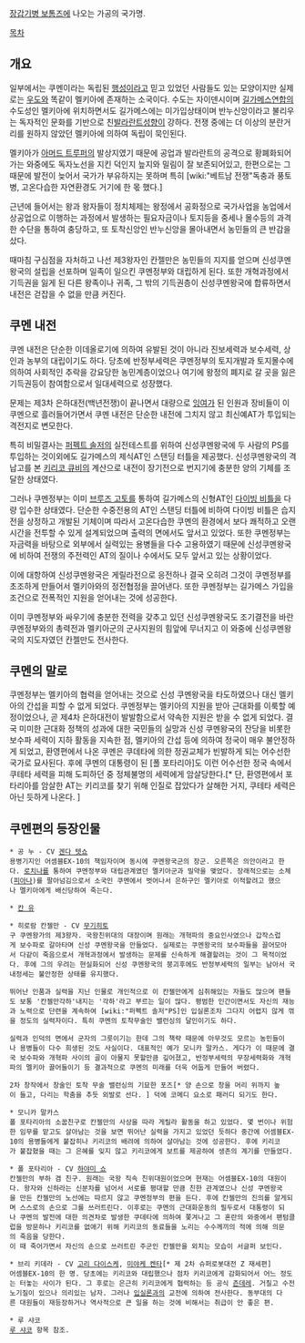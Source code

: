 [[장갑기병 보톰즈]]에 나오는 가공의 국가명.

[[목차]]
== 개요 ==
일부에서는 쿠멘이라는 독립된 [[행성]]이라고 믿고 있었던 사람들도 있는 모양이지만 실제로는 [[우도]]와 똑같이 멜키아에 존재하는 소국이다. 수도는 자이덴시이며 [[길가메스연합]]의 수도성인 멜키아에 위치하면서도 길가메스에는 미가입상태이며 반누신앙이라고 불리우는 독자적인 문화를 기반으로 친[[발라란트]]성향이 강하다. 전쟁 중에는 더 이상의 분란거리를 원하지 않았던 멜키아에 의하여 독립이 묵인된다.

멜키아가 [[아머드 트루퍼]]의 발상지였기 때문에 공업과 발라란트의 공격으로 황폐화되어가는 와중에도 독자노선을 지킨 덕인지 늪지와 밀림이 잘 보존되어있고, 한편으로는 그 때문에 발전이 늦어서 국가가 부유하지는 못하며 특히 [wiki:"베트남 전쟁"독충과 풍토병, 고온다습한 자연환경도 거기에 한 몫 했다.]

근년에 들어서는 왕과 왕자들이 정치체제는 왕정에서 공화정으로 국가사업을 농업에서 상공업으로 이행하는 과정에서 발생하는 필요자금이나 토지등을 중세나 몰수등의 과격한 수단을 통하여 충당하고, 또 토착신앙인 반누신앙을 몰아내면서 농민들의 큰 반감을 샀다.

때마침 구심점을 자처하고 나선 제3왕자인 칸젤만은 농민들의 지지를 얻으며 신성쿠멘왕국의 설립을 선포하며 일족이 일으킨 쿠멘정부와 대립하게 된다. 또한 개혁과정에서 기득권을 잃게 된 다른 왕족이나 귀족, 그 밖의 기득권층이 신성쿠멘왕국에 합류하면서 내전은 걷잡을 수 없을 만큼 커진다.

== 쿠멘 내전 ==
쿠멘 내전은 단순한 이데올로기에 의하여 유발된 것이 아니라 진보세력과 보수세력, 상인과 농부의 대립이기도 하다. 당초에 반정부세력은 쿠멘정부의 토지개발과 토지몰수에 의하여 사회적인 추락을 강요당한 농민계층이었으나 여기에 왕정의 폐지로 갈 곳을 잃은 기득권등이 참여함으로서 일대세력으로 성장했다.

문제는 제3차 은하대전(백년전쟁)이 끝나면서 대량으로 [[잉여]]가 된 인원과 장비들이 이 쿠멘으로 흘러들어가면서 쿠멘 내전은 단순한 내전에 그치지 않고 최신예AT가 투입되는 격전지로 변모한다.

특히 비밀결사는 [[퍼펙트 솔저]]의 실전테스트를 위하여 신성쿠멘왕국에 두 사람의 PS를 투입하는 것이외에도 길가메스의 제식AT인 스탠딩 터틀을 제공했다. 신성쿠멘왕국의 격납고를 본 [[키리코 큐비]]의 계산으로 내전이 장기전으로 번지기에 충분한 양의 기체를 조달한 상태였다.

그러나 쿠멘정부는 이미 [[브루즈 고토]]를 통하여 길가메스의 신형AT인 [[다이빙 비틀]]을 다량 입수한 상태였다. 단순한 수중전용의 AT인 스탠딩 터틀에 비하여 다이빙 비틀은 습지전을 상정하고 개발된 기체이며 따라서 고온다습한 쿠멘의 환경에서 보다 쾌적하고 오랜 시간을 전투할 수 있게 설계되었으며 출력의 면에서도 앞서고 있었다. 또한 쿠멘정부는 자금력을 바탕으로 외부에서 실력있는 용병들을 다수 고용하였기 때문에 신성쿠멘왕국에 비하여 전쟁의 주전력인 AT의 질이나 수에서도 모두 앞서고 있는 상황이었다.

이에 대항하여 신성쿠멘왕국은 게릴라전으로 응전하나 결국 오히려 그것이 쿠멘정부를 초조하게 만들어서 멜키아와의 정전협정을 끌어낸다. 또한 쿠멘정부는 길가메스 가입을 조건으로 전폭적인 지원을 얻어내는 것에 성공한다.

이미 쿠멘정부와 싸우기에 충분한 전력을 갖추고 있던 신성쿠멘왕국도 조기결전을 바란 쿠멘정부와의 총력전과 멜키아군의 군사지원의 힘앞에 무너지고 이 와중에 신성쿠멘왕국의 지도자였던 칸젤만도 전사한다.

== 쿠멘의 말로 ==
쿠멘정부는 멜키아의 협력을 얻어내는 것으로 신성 쿠멘왕국을 타도하였으나 대신 멜키아의 간섭을 피할 수 없게 되었다. 쿠멘정부는 멜키아의 지원을 받아 근대화를 이룩할 예정이었으나, 곧 제4차 은하대전이 발발함으로서 약속한 지원은 받을 수 없게 되었다. 결국 미미한 근대화 정책의 성과에 대한 국민들의 실망과 신성 쿠멘왕국의 잔당을 비롯한 보수파 세력이 지하 활동을 지속한 점, 멜키아의 간섭 등에 의하여 정국이 매우 불안정하게 되었고, 환영편에서 나온 쿠멘은 쿠데타에 의한 정권교체가 빈발하게 되는 어수선한 국가로 묘사된다. 후에 쿠멘의 대통령이 된 [폴 포타리아]도 이런 어수선한 정국 속에서 쿠테타 세력을 피해 도피하던 중 정체불명의 세력에게 암살당한다.[* 단, 환영편에서 포타리아를 암살한 AT는 키리코를 찾기 위해 인질로 잡았다가 살해한 거지, 쿠테타 세력은 아닌 듯하게 나온다. ]

== 쿠멘편의 등장인물 ==
 * 공 누 - CV [[겐다 텟쇼]]
 용병기지인 어셈블EX-10의 책임자이며 동시에 쿠멘왕국군의 장군. 오른쪽은 의안이라고 한다. [[로치나]]를 통하여 쿠멘정부와 대립관계였던 멜키아군과 밀약을 맺었다. 장래적으로는 소체([[피아나]])를 팔아넘김으로서 소국인 쿠멘에서 벗어나서 은하구인 멜키아로 이적할려고 했으나 멜키아에게 배신당하여 죽는다.

 * [[칸 유]]

 * 히로람 칸젤만 - CV [[무기히토]]
 구 쿠멘왕가의 제3왕자. 국왕친위대의 대장이며 원래는 개혁파의 중요인사였으나 갑작스럽게 보수파로 갈아타며 신성 쿠멘왕국을 만들었다. 실제로는 쿠멘왕국의 보수파들을 끌어모아서 다같이 죽음으로서 개혁과정에서 발생하는 문제를 신속하게 해결할려는 것이 그 목적이었다. 후에 그의 우려는 현실화되어 신성 쿠멘왕국의 붕괴후에도 반정부세력의 일부는 남아서 국내정세는 불안정한 상태를 유지했다.

 뛰어난 인품과 실력을 지닌 인물로 개인적으로 이 칸젤만에게 심취해있는 자들도 많으며 팬들도 보통 '칸젤만각하'내지는 '각하'라고 부르는 일이 많다. 평범한 인간이면서도 자신의 재능과 노력으로 단련을 계속하여 [wiki:"퍼펙트 솔저"PS]인 입실론조차 그다지 어렵지 않게 꺾을 정도의 실력자이다. 특히 쿠멘의 토착무술인 밸런싱의 달인이기도 하다.

 실력과 인덕의 면에서 군자의 그릇이기는 한데 그의 책략 때문에 아무것도 모르는 농민들이나 용병들이 다수 희생된 것도 사실이다. 대표적인 예가 모니카 말카스. 게다가 이 때문에 결국 보수파와 개혁파 사이의 골이 아물지 못할만큼 깊어졌고, 반정부세력의 무장세력화와 개혁파의 멜키아 끌어들이기 등 결과적으로 쿠멘의 미래를 더욱 어둡게 만들어 버렸다.

 2차 창작에서 창술인 토착 무술 밸런싱의 기묘한 포즈[* 양 손으로 창을 머리 위까지 높이 들고, 다리는 학춤을 추듯 외발로 선다. ] 덕에 코메디 요소로 패러디 되기도 한다.

 * 모니카 말카스
 폴 포타리아의 소꿉친구로 칸젤만의 사상을 따라 게릴라 활동을 하고 있었다. 몇 번이나 위험한 임무를 맡고도 살아남는 것을 보면 뛰어난 실력을 가지고 있었던 듯하다 중간에 어셈블EX-10의 용병들에게 붙잡히나 키리코의 배려에 의하여 살아남는 것에 성공한다. 후에 키리코가 붙잡혔을 때는 그 은혜를 잊지 않고 키리코에게 보트를 제공하여 생존의 계기를 만들었다.

 * 폴 포타리아 - CV [[하야미 쇼]]
 칸젤만의 부하 겸 친구. 원래는 국왕 직속 친위대원이었으며 현재는 어셈블EX-10의 대원이다. 왕자와 신하라는 신분차를 넘어서 서로를 평대할 만큼 친한 관계였으나 신성 쿠멘왕국을 만든 칸젤만의 노선에는 따르지 않고 쿠멘정부의 편을 든다. 후에 칸젤만의 진의를 알게되며 스스로의 손으로 그를 쓰러트린다. 이후로는 쿠멘의 근대화운동의 필두로서 대통령이 되나 쿠멘의 발전에 대한 의견차로 발생한 쿠데타에 의하여 쫓겨나고 그 혼란의 와중에서 팬텀클럽을 방문하나 키리코를 없애기 위해 키리코의 동료들을 노리는 수수께끼의 적에 의해 의문의 죽음을 당한다.
 이 때 죽어가면서 자신의 손으로 쓰러트린 주군인 칸젤만을 외치는 모습이 서글퍼 보인다.

 * 브리 키데라 - CV [[고리 다이스케]], [[미야케 켄타]][* 제 2차 슈퍼로봇대전 Z 재세편]
 어셈블EX-10의 한 명. 당초에는 키리코와 대립했으나 점차 키리코에게 감화되어서 어느 정도는 터놓는 사이가 된다. 그 후로는 은근히 키리코에게 협력하는 등 공식 [[츤데레]]. 거칠고 수전노기질이 있으나 의리있는 남자. 그러나 [[입실론]]과의 교전에 의하여 전사한다. 동부대의 다른 대원들이 재등장하거나 역사적으로 큰 일을 하는 것에 비해서는 취급이 안 좋은 편.

 * 루 샤코
 [[루 샤코]] 항목 참조.

